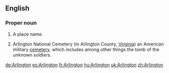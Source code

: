 ==English==

===Proper noun===
{{en-proper noun}}
{{wikipedia}}

# A place name.
# {{lb|en|US}} Arlington National Cemetery (in Arlington County, [[Virginia]]) an American military [[cemetery]], which includes among other things the tomb of the unknown soldiers.

[[de:Arlington]]
[[es:Arlington]]
[[fr:Arlington]]
[[hu:Arlington]]
[[uk:Arlington]]
[[zh:Arlington]]